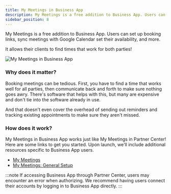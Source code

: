 ```yaml
---
title: My Meetings in Business App
description: My Meetings is a free addition to Business App. Users can set up booking links, sync meetings with Google Calendar set their availability, and more.
sidebar_position: 8
---
```


My Meetings is a free addition to Business App. Users can set up booking links, sync meetings with Google Calendar set their availability, and more.

It allows their clients to find times that work for both parties!

![My Meetings in Business App](/img/crm/my-meetings/business-app-my-meetings.png)

### **Why does it matter?**

Booking meetings can be tedious. First, you have to find a time that works well for all parties, then communicate back and forth to make sure nothing goes awry. There's software that helps with this, but many are expensive and don't tie into the software already in use.

And that doesn't even cover the overhead of sending out reminders and tracking existing appointments to make sure they aren't missed.

### **How does it work?**

My Meetings in Business App works just like My Meetings in Partner Center! Here are some links to get you started. Upon launch, we'll include additional resources specific to Business App users.

- [My Meetings](/crm/crm-my-meetings/my-meetings)
- [My Meetings: General Setup](/crm/crm-my-meetings/my-meetings-general-setup)

:::note
If accessing Business App through Partner Center, users may encounter an error when authorizing. We recommend having users connect their accounts by logging in to Business App directly.
:::